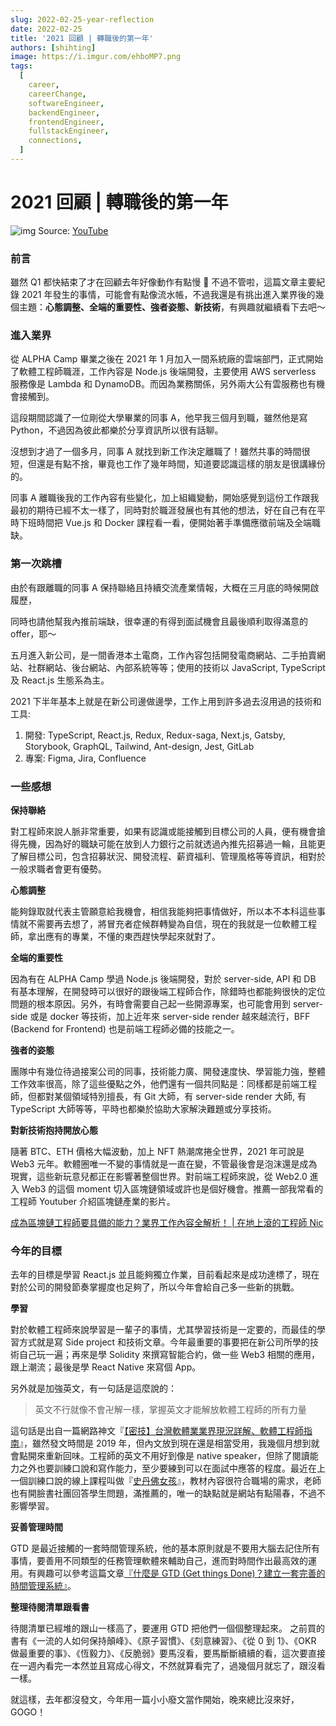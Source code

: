 ```yaml
---
slug: 2022-02-25-year-reflection
date: 2022-02-25
title: '2021 回顧 | 轉職後的第一年'
authors: [shihting]
image: https://i.imgur.com/ehboMP7.png
tags:
  [
    career,
    careerChange,
    softwareEngineer,
    backendEngineer,
    frontendEngineer,
    fullstackEngineer,
    connections,
  ]
---
```


# 2021 回顧 | 轉職後的第一年

![img](https://i.imgur.com/ehboMP7.png)
Source: [YouTube](https://www.youtube.com/watch?v=_5E8layfocU)

### 前言

雖然 Q1 都快結束了才在回顧去年好像動作有點慢 🤣 不過不管啦，這篇文章主要紀錄 2021 年發生的事情，可能會有點像流水帳，不過我還是有挑出進入業界後的幾個主題：**心態調整、全端的重要性、強者姿態、新技術**，有興趣就繼續看下去吧～

### 進入業界

從 ALPHA Camp 畢業之後在 2021 年 1 月加入一間系統廠的雲端部門，正式開始了軟體工程師職涯，工作內容是 Node.js 後端開發，主要使用 AWS serverless 服務像是 Lambda 和 DynamoDB。而因為業務關係，另外兩大公有雲服務也有機會接觸到。

這段期間認識了一位剛從大學畢業的同事 A，他早我三個月到職，雖然他是寫 Python，不過因為彼此都樂於分享資訊所以很有話聊。

沒想到才過了一個多月，同事 A 就找到新工作決定離職了！雖然共事的時間很短，但還是有點不捨，畢竟也工作了幾年時間，知道要認識這樣的朋友是很講緣份的。

同事 A 離職後我的工作內容有些變化，加上組織變動，開始感覺到這份工作跟我最初的期待已經不太一樣了，同時對於職涯發展也有其他的想法，好在自己有在平時下班時間把 Vue.js 和 Docker 課程看一看，便開始著手準備應徵前端及全端職缺。

### 第一次跳槽

由於有跟離職的同事 A 保持聯絡且持續交流產業情報，大概在三月底的時候開啟履歷，

同時也請他幫我內推前端缺，很幸運的有得到面試機會且最後順利取得滿意的 offer，耶～

五月進入新公司，是一間香港本土電商，工作內容包括開發電商網站、二手拍賣網站、社群網站、後台網站、內部系統等等；使用的技術以 JavaScript, TypeScript 及 React.js 生態系為主。

2021 下半年基本上就是在新公司邊做邊學，工作上用到許多過去沒用過的技術和工具:

1. 開發: TypeScript, React.js, Redux, Redux-saga, Next.js, Gatsby, Storybook, GraphQL, Tailwind, Ant-design, Jest, GitLab
2. 專案: Figma, Jira, Confluence

### 一些感想

**保持聯絡**

對工程師來說人脈非常重要，如果有認識或能接觸到目標公司的人員，便有機會搶得先機，因為好的職缺可能在放到人力銀行之前就透過內推先招募過一輪，且能更了解目標公司，包含招募狀況、開發流程、薪資福利、管理風格等等資訊，相對於一般求職者會更有優勢。

**心態調整**

能夠錄取就代表主管願意給我機會，相信我能夠把事情做好，所以本不本科這些事情就不需要再去想了，將冒充者症候群轉變為自信，現在的我就是一位軟體工程師，拿出應有的專業，不懂的東西趕快學起來就對了。

**全端的重要性**

因為有在 ALPHA Camp 學過 Node.js 後端開發，對於 server-side, API 和 DB 有基本理解，在開發時可以很好的跟後端工程師合作，除錯時也都能夠很快的定位問題的根本原因。另外，有時會需要自己起一些開源專案，也可能會用到 server-side 或是 docker 等技術，加上近年來 server-side render 越來越流行，BFF (Backend for Frontend) 也是前端工程師必備的技能之一。

**強者的姿態**

團隊中有幾位待過接案公司的同事，技術能力廣、開發速度快、學習能力強，整體工作效率很高，除了這些優點之外，他們還有一個共同點是：同樣都是前端工程師，但都對某個領域特別擅長，有 Git 大師，有 server-side render 大師, 有 TypeScript 大師等等，平時也都樂於協助大家解決難題或分享技術。

**對新技術抱持開放心態**

隨著 BTC、ETH 價格大幅波動，加上 NFT 熱潮席捲全世界，2021 年可說是 Web3 元年。軟體圈唯一不變的事情就是一直在變，不管最後會是泡沫還是成為現實，這些新玩意兒都正在影響著整個世界。對前端工程師來說，從 Web2.0 進入 Web3 的這個 moment 切入區塊鏈領域或許也是個好機會。推薦一部我常看的工程師 Youtuber 介紹區塊鏈產業的影片。

[成為區塊鏈工程師要具備的能力？業界工作內容全解析！ | 在地上滾的工程師 Nic](https://www.youtube.com/watch?v=6_JXD05Z5Xw)

### 今年的目標

去年的目標是學習 React.js 並且能夠獨立作業，目前看起來是成功達標了，現在對於公司的開發節奏掌握度也足夠了，所以今年會給自己多一些新的挑戰。

**學習**

對於軟體工程師來說學習是一輩子的事情，尤其學習技術是一定要的，而最佳的學習方式就是寫 Side project 和技術文章。今年最重要的事要把在新公司所學的技術自己玩一遍；再來是學 Solidity 來撰寫智能合約，做一些 Web3 相關的應用，跟上潮流；最後是學 React Native 來寫個 App。

另外就是加強英文，有一句話是這麼說的：

> 英文不行就像不會卍解一樣，掌握英文才能解放軟體工程師的所有力量

這句話是出自一篇網路神文『[【密技】台灣軟體業業界現況詳解、軟體工程師指南](https://m.gamer.com.tw/forum/C.php?bsn=60076&page=&snA=5444020&last=)』，雖然發文時間是 2019 年，但內文放到現在還是相當受用，我幾個月想到就會點開來重新回味。工程師的英文不用好到像是 native speaker，但除了閱讀能力之外也要訓練口說和寫作能力，至少要練到可以在面試中應答的程度。最近在上一個訓練口說的線上課程叫做『[史丹佛女孩](https://www.stanfordgirl.online/?m=Homepage&c=Index&a=index)』，教材內容很符合職場的需求，老師也有開臉書社團回答學生問題，滿推薦的，唯一的缺點就是網站有點陽春，不過不影響學習。

**妥善管理時間**

GTD 是最近接觸的一套時間管理系統，他的基本原則就是不要用大腦去記住所有事情，要善用不同類型的任務管理軟體來輔助自己，進而對時間作出最高效的運用。有興趣可以參考這篇文章[『什麼是 GTD (Get things Done)？建立一套完善的時間管理系統』](https://medium.com/pm的生產力工具箱/什麼是-gtd-get-things-done-1e266f71244a)。

**整理待閱清單跟看書**

待閱清單已經堆的跟山一樣高了，要運用 GTD 把他們一個個整理起來。
之前買的書有《一流的人如何保持顛峰》、《原子習慣》、《刻意練習》、《從 0 到 1》、《OKR 做最重要的事》、《恆毅力》、《反脆弱》要馬沒看，要馬斷斷續續的看，這次要直接在一週內看完一本然並且寫成心得文，不然就算看完了，過幾個月就忘了，跟沒看一樣。

就這樣，去年都沒發文，今年用一篇小小廢文當作開始，晚來總比沒來好，GOGO！
